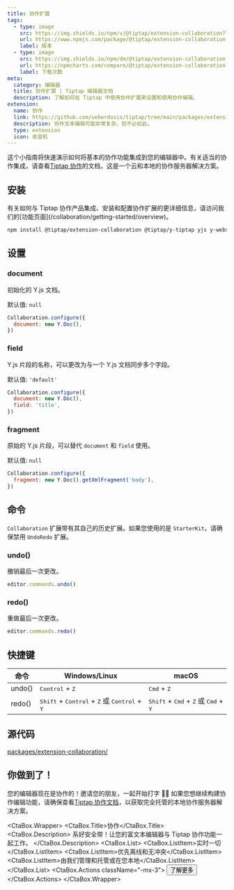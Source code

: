 ```yaml
---
title: 协作扩展
tags:
  - type: image
    src: https://img.shields.io/npm/v/@tiptap/extension-collaboration?label=version
    url: https://www.npmjs.com/package/@tiptap/extension-collaboration
    label: 版本
  - type: image
    src: https://img.shields.io/npm/dm/@tiptap/extension-collaboration.svg
    url: https://npmcharts.com/compare/@tiptap/extension-collaboration?minimal=true
    label: 下载次数
meta:
  category: 编辑器
  title: 协作扩展 | Tiptap 编辑器文档
  description: 了解如何在 Tiptap 中使用协作扩展来设置和使用协作编辑。
extension:
  name: 协作
  link: https://github.com/ueberdosis/tiptap/tree/main/packages/extension-collaboration
  description: 协作文本编辑可能非常复杂，但不必如此。
  type: extension
  icon: 收音机
---
```



这个小指南将快速演示如何将基本的协作功能集成到您的编辑器中。有关适当的协作集成，请查看[Tiptap 协作](/collaboration/getting-started/overview)的文档，这是一个云和本地的协作服务器解决方案。

<CodeDemo path="/Demos/CollaborationSplitPane" />

## 安装

<Callout title="更多详细信息" variant="hint">
  有关如何与 Tiptap 协作产品集成、安装和配置协作扩展的更详细信息，请访问我们的[功能页面](/collaboration/getting-started/overview)。
</Callout>

```bash
npm install @tiptap/extension-collaboration @tiptap/y-tiptap yjs y-websocket
```

## 设置

### document

初始化的 Y.js 文档。

默认值: `null`

```js
Collaboration.configure({
  document: new Y.Doc(),
})
```

### field

Y.js 片段的名称，可以更改为与一个 Y.js 文档同步多个字段。

默认值: `'default'`

```js
Collaboration.configure({
  document: new Y.Doc(),
  field: 'title',
})
```

### fragment

原始的 Y.js 片段，可以替代 `document` 和 `field` 使用。

默认值: `null`

```js
Collaboration.configure({
  fragment: new Y.Doc().getXmlFragment('body'),
})
```

## 命令

`Collaboration` 扩展带有其自己的历史扩展。如果您使用的是 `StarterKit`，请确保禁用 `UndoRedo` 扩展。

### undo()

撤销最后一次更改。

```js
editor.commands.undo()
```

### redo()

重做最后一次更改。

```js
editor.commands.redo()
```

## 快捷键

| 命令   | Windows/Linux                                                                             | macOS                                                                             |
| ------ | ----------------------------------------------------------------------------------------- | --------------------------------------------------------------------------------- |
| undo() | <kbd>Control</kbd> + <kbd>Z</kbd>                                                         | <kbd>Cmd</kbd> + <kbd>Z</kbd>                                                     |
| redo() | <kbd>Shift</kbd> + <kbd>Control</kbd> + <kbd>Z</kbd> 或 <kbd>Control</kbd> + <kbd>Y</kbd> | <kbd>Shift</kbd> + <kbd>Cmd</kbd> + <kbd>Z</kbd> 或 <kbd>Cmd</kbd> + <kbd>Y</kbd> |

## 源代码

[packages/extension-collaboration/](https://github.com/ueberdosis/tiptap/blob/main/packages/extension-collaboration/)

## 你做到了！

您的编辑器现在是协作的！邀请您的朋友，一起开始打字 🙌🏻 如果您想继续构建协作编辑功能，请确保查看[Tiptap 协作文档](/collaboration/getting-started/overview)，以获取完全托管的本地协作服务器解决方案。

<CtaBox.Wrapper>
  <CtaBox.Title>协作</CtaBox.Title>
  <CtaBox.Description>
    系好安全带！让您的富文本编辑器与 Tiptap 协作功能一起工作。
  </CtaBox.Description>
  <CtaBox.List>
    <CtaBox.ListItem>实时一切</CtaBox.ListItem>
    <CtaBox.ListItem>优先离线和无冲突</CtaBox.ListItem>
    <CtaBox.ListItem>由我们管理和托管或在您本地</CtaBox.ListItem>
  </CtaBox.List>
  <CtaBox.Actions className="-mx-3">
    <Button className="text-white/80 hover:text-white/100" variant="tertiary" asChild>
      <Link href="/collaboration/getting-started/overview">
        了解更多
        <ArrowRightIcon className="w-4 h-4" />
      </Link>
    </Button>
  </CtaBox.Actions>
</CtaBox.Wrapper>